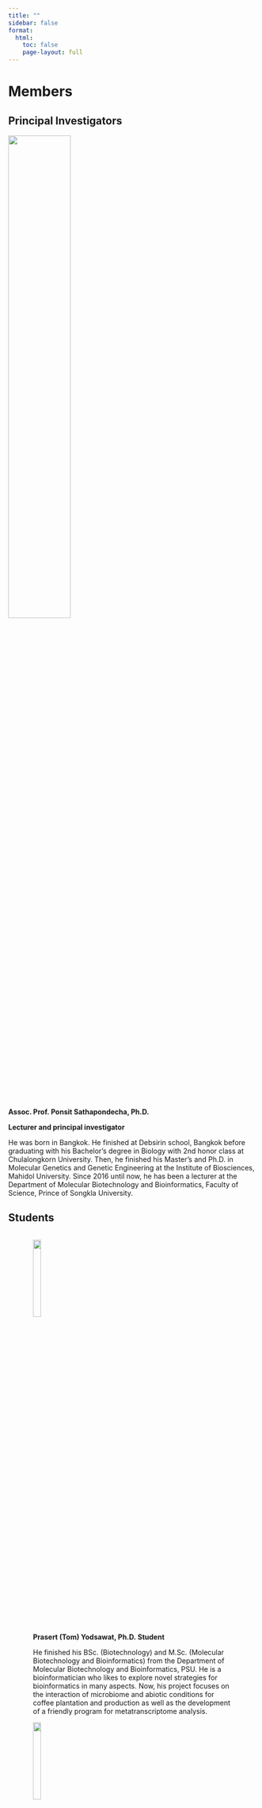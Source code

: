 ```yaml
---
title: ""
sidebar: false
format: 
  html:
    toc: false
    page-layout: full
---
```


# Members

## Principal Investigators

![](img/p-sathapondecha.png){fig-align="center" width="50%"}

**Assoc. Prof. Ponsit Sathapondecha, Ph.D.**

**Lecturer and principal investigator**

He was born in Bangkok. He finished at Debsirin school, Bangkok before graduating with his Bachelor's degree in Biology with 2nd honor class at Chulalongkorn University. Then, he finished his Master's and Ph.D. in Molecular Genetics and Genetic Engineering at the Institute of Biosciences, Mahidol University. Since 2016 until now, he has been a lecturer at the Department of Molecular Biotechnology and Bioinformatics, Faculty of Science, Prince of Songkla University.

## Students

::: column-page
::: {style="padding-left: 50px; padding-right: 50px; display: inline-block;"}
::: {layout-ncol="3"}
::: {style="text-align: left;"}
![](img/p-yodsawat.jpg){fig-align="center" width="20%"}

**Prasert (Tom) Yodsawat, Ph.D. Student**

He finished his BSc. (Biotechnology) and M.Sc. (Molecular Biotechnology and Bioinformatics) from the Department of Molecular Biotechnology and Bioinformatics, PSU. He is a bioinformatician who likes to explore novel strategies for bioinformatics in many aspects. Now, his project focuses on the interaction of microbiome and abiotic conditions for coffee plantation and production as well as the development of a friendly program for metatranscriptome analysis.
:::

::: {style="text-align: left;"}
![](img/t-klahan.jpg){fig-align="center" style="align: right;" width="20%"}

**Therissara (Ploy) Klahan, M.Sc. Student**

She finished her BSc. (Biotechnology) from the Department of Molecular Biotechnology and Bioinformatics, PSU. She worked as a scientist at the Faculty of Medicine, PSU, and Medical Technology Service Center (Phuket) for 2 years. Now, she is carrying out a project about genome and variant analysis of different *Vibrio parahaemolyticus* isolations and their virulent phenotype in white shrimp and is financially supported by a Research Assistant Scholarship from the Faculty of Science, PSU.
:::

::: {style="text-align: left;"}
![](img/p-thongsen.jpg){fig-align="center" style="align: right;" width="20%"}

**Pimpakan (Kaem) Thongsen, M.Sc. Student**

Kaem is a master student in a Higher Education for Industry (Hi-FI) consortium, associating in the coffee fermentation process. She graduated with B.Sc. in Biotechnology from Prince of Songkla University. Ouside the lab, she enjoys music and tasting coffee.
:::
:::
:::
:::

<!-- ##########################################33 -->

::: column-page
::: {style="padding-left: 50px; padding-right: 50px; display: inline-block;"}
::: {layout-ncol="3"}
::: {style="text-align: left;"}
![](img/m-kolae.jpg){fig-align="center" width="20%"}

**Muhammadarfan (Fahn) koleah, Undergraduate Student**

Fahn is an undergraduate student in Biotechnology, working on a coffee fermentation project. Beyond the lab, he aspires to become a high school teacher in science. Outside of academics, he enjoys gaming, finding it both relaxing and beneficial for honing his planning and thinking skills.
:::

::: {style="text-align: left;"}
![](img/n-prompat.jpg){fig-align="center" style="align: right;" width="20%"}

**Nutchanart (Nam-tarn) Prompat, Undergraduate Student**

Nam-tarn is an undergraduate student in Biotechnology. She has a keen interest in laboratory services and administration tasks. She is also interest in a bakery/restaurant entrepreneurship. Outside of academics, she prefer to spend time with herself, good music and recreation to melting away stress and coming back refreshed.
:::

::: {style="text-align: left;"}
![](img/n-jehma.jpg){fig-align="center" style="align: right;" width="20%"}

**Nirusna (Baby) Jehma, Undergraduate Student**

Baby, an undergraduate student in Biotechnology, exhibits a keen interest in exploring the genome and genetic diversity of torch ginger. Currently engaged in coursework and lab activities, she is actively delving into this field. Additionally, she aspires to pursue advanced studies in molecular biology/bioinformatics. Outside the lab, she finds solace and freedom in painting, using this creative outlet as a means to relieve stress and embrace the joy of life.
:::
:::
:::
:::

<!-- ##########################################33 -->

::: column-page
::: {style="padding-left: 50px; padding-right: 50px; display: inline-block;"}
::: {layout-ncol="3"}
::: {style="text-align: left;"}
![](img/s-salea.jpg){fig-align="center" width="20%"}

**Soreeya (Toey) salea, Undergraduate Student**

Toey is an undergraduate student in Biotechnology. She has a keen interest in animal research for understanding and improving their health and wellbeing, and are currently exploring this field through her course and lab works. Outside of academics, Toey is a sociable person who loves watching movies, listening to the music, and enjoying recreational activities with friends.
:::

::: {style="text-align: left;"}
 
:::

::: {style="text-align: left;"}
 
:::
:::
:::
:::

## Research Assistants

<!-- ##########################################33 -->

::: column-page
::: {style="padding-left: 50px; padding-right: 50px; display: inline-block;"}
::: {layout-ncol="3"}
::: {style="text-align: left;"}
![](img/p-suksri.jpg){fig-align="center" width="20%"}

**Phassorn (Thua) Suksri**

**B.Sc. in Biotechnology**

She finished her B.Sc. Biotechnology from Faculty of Science, PSU. Now, her work is about performing the assessment of indigenous durian for drought-tolerant rootstock production, and shrimp feeding. She is a Thai tea lover. She likes taking photography and listening to music.
:::

::: {style="text-align: left;"}
![](img/p-olasard.jpg){fig-align="center" width="20%"}

**Praewrung (Aum) Olasard**

**M.Sc. in Molecular Biology and Bioinformatics**

Aum is a research assistant associating in the projects in marine shrimp molecular biology and microbiome in coffee fermentation. She graduated with M.Sc. in Molecular Biology and Bioinformatics from Prince of Songkla University. Ouside the lab, she enjoys music, and cheering her favourite music bands.
:::

::: {style="text-align: left;"}
 
:::
:::
:::
:::

## Former Members

-   Ms. Thi Hai Au La (Au) (Ph.D. student at University of Hawaii, USA)

-   Ms. Jiratchaya Nuanpirom (Ph.D. student at Department of Biochemistry, Faculty of Science, MU)

-   Mr. Dollaporn Moosikapong (Dol)

-   Ms. Chutikan Petcharat (Research assistant at Faculty of Tropical Medicine, MU)

-   Ms. Thitima Dangkhaw (Beam)

-   Ms. Nichapat Chaitip (Research assistant at Faculty of Dentist, PSU)

-   Ms. Aupaporn Mokaew (Officer at a private hospital, Bangkok)

-   Ms. Chanikarn Thaneerat (Scientist in CP company)

-   Ms. Parachanan Choonuan

-   Ms. Thimpika Thepsuwan (Research assistant at Biotec, NSTDA supervised by Dr. Wanilada Rungrassamee)

-   Ms. Manita Nonsung (Ph.D. student at Department of Biochemistry, Faculty of Science, MU)

-   Ms. Rossana Ritaksorn (Staff at Yala hospital)

-   Ms. Nudulhuda Bazor (Research assistant at Faculty of Medicine, PSU)

-   Ms. Jariya Hengprakob (BSI company)

-   Ms. Jomkwan Ongarj (M.Sc. student at Faculty of Medicine, PSU)

-   Mr. Lathapol Boonsermsukchareon (Research manager at BGI company)

-   Ms. Fadlatee Manor

-   Ms. Boonyaporn Yodrat (Business Owner)

-   Ms. Keawpenpas Khawman (Staff at Thammasat University)
